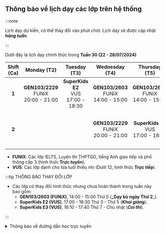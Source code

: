 ## Thông báo về lịch dạy các lớp trên hệ thống

:::note

Lịch dạy dự kiến, có thể thay đổi vào phút chót. Lịch dạy sẽ được cập nhật **_hàng tuần_**.

:::

Dưới đây là lịch dạy chính thức trong **Tuần 30 (22 - 28/07/2024)**

| **Shift (Ca)** |               **Monday (T2)**                |              **Tuesday (T3)**               |             **Wednesday (T4)**               |              **Thursday (T5)**               |               **Friday (T6)**                |                   **Saturday (T7)**                    |                    **Sunday (CN)**                     |
|:--------------:|:--------------------------------------------:|:-------------------------------------------:|:--------------------------------------------:|:--------------------------------------------:|:--------------------------------------------:|:------------------------------------------------------:|:------------------------------------------------------:|
|      **1**     | **GEN103/2229** <br/>FUNiX<br/>20:00 - 21:00 | **SuperKids E2** <br/>VUS<br/>17:00 - 18:30 | **GEN103/2603** <br/>FUNiX<br/>14:00 - 15:00 | **GEN103/2603** <br/>FUNiX<br/>14:00 - 15:00 | **GEN103/2603** <br/>FUNiX<br/>14:00 - 15:00 |       **SuperKids E1** <br/>VUS<br/>07:45 - 09:15      |       **SuperKids E1** <br/>VUS<br/>07:45 - 09:15      |
|      **2**     |                                              |                                             | **GEN103/2229** <br/>FUNiX<br/>20:00 - 21:00 |  **SuperKids E2** <br/>VUS<br/>17:00 - 18:30 |                                              | **SuperKids E3** <br/>**Exam** - VUS<br/>16:10 - 17:40 | **SuperKids E3** <br/>**Exam** - VUS<br/>16:10 - 17:40 |

- **FUNIX**: Các lớp IELTS, Luyện thi THPTQG, tiếng Anh giao tiếp và phổ thông cấp 3 (hình thức **Trực tuyến**).
- **VUS**: Các lớp dành cho lứa tuổi thiếu nhi (Dưới 12, hình thức **Trực tiếp**).

:::tip THÔNG BÁO THAY ĐỔI LỚP

- Các lớp có thay đổi hình thức nhưng chưa hoàn thành trong tuần này bao gồm:
    - **GEN103/2603 (FUNiX)**, 14:00 - 15:00 Thứ 5 (**_Dạy bù ngày Thứ 2**_).
    - **SuperKids E2 (VUS)**, 17:00 - 18:30 Thứ 3 - Thứ 5 (**_Khai giảng_**).
    - **SuperKids E3 (VUS)**, 16:10 - 17:40 Thứ 7 - Chủ nhật (**_Coi thi_**).

:::

<details>
<summary>Thông báo về đường dẫn học trực tuyến</summary>
<div>

**_Việc học trực tuyến sẽ được thực hiện qua hạ tầng online. Đường dẫn sẽ được cung cấp trong quá trình học. Người học
cũng có thể theo dõi các video bài giảng qua YouTube ở hai đường dẫn phía dưới._**

**_Trân trọng cảm ơn._**

</div>
</details>
